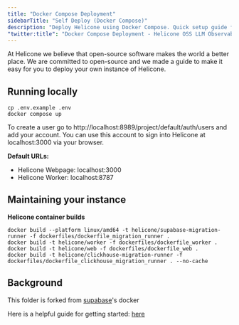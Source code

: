 ```yaml
---
title: "Docker Compose Deployment"
sidebarTitle: "Self Deploy (Docker Compose)"
description: "Deploy Helicone using Docker Compose. Quick setup guide for running a containerized instance of the LLM observability platform on your local machine or server."
"twitter:title": "Docker Compose Deployment - Helicone OSS LLM Observability"
---
```


At Helicone we believe that open-source software makes the world a better place. We are committed to open-source and we made a guide to make it easy for you to deploy your own instance of Helicone.

## Running locally

```
cp .env.example .env
docker compose up
```

<Note>
  To create a user go to http://localhost:8989/project/default/auth/users and
  add your account. You can use this account to sign into Helicone at
  localhost:3000 via your browser.
</Note>

**Default URLs:**

- Helicone Webpage: localhost:3000
- Helicone Worker: localhost:8787

## Maintaining your instance

**Helicone container builds**

```
docker build --platform linux/amd64 -t helicone/supabase-migration-runner -f dockerfiles/dockerfile_migration_runner .
docker build -t helicone/worker -f dockerfiles/dockerfile_worker .
docker build -t helicone/web -f dockerfiles/dockerfile_web .
docker build -t helicone/clickhouse-migration-runner -f dockerfiles/dockerfile_clickhouse_migration_runner . --no-cache
```

## Background

This folder is forked from [supabase](https://github.com/supabase/supabase/tree/master/docker)'s docker

Here is a helpful guide for getting started: [here](https://supabase.com/docs/guides/self-hosting/docker)
